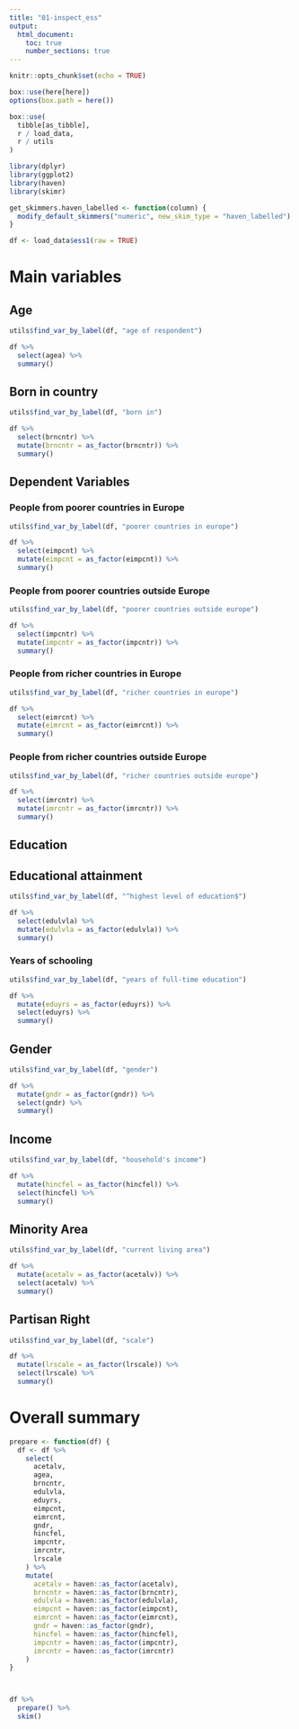 ```yaml
---
title: "01-inspect_ess"
output:
  html_document:
    toc: true
    number_sections: true
---
```


```r
knitr::opts_chunk$set(echo = TRUE)

box::use(here[here])
options(box.path = here())

box::use(
  tibble[as_tibble],
  r / load_data,
  r / utils
)

library(dplyr)
library(ggplot2)
library(haven)
library(skimr)
```

```r
get_skimmers.haven_labelled <- function(column) {
  modify_default_skimmers("numeric", new_skim_type = "haven_labelled")
}
```

```r
df <- load_data$ess1(raw = TRUE)
``` 

# Main variables

## Age

```r
utils$find_var_by_label(df, "age of respondent")

df %>%
  select(agea) %>%
  summary()
```

## Born in country

```r
utils$find_var_by_label(df, "born in")

df %>%
  select(brncntr) %>%
  mutate(brncntr = as_factor(brncntr)) %>%
  summary()
```

## Dependent Variables

### People from poorer countries in Europe

```r
utils$find_var_by_label(df, "poorer countries in europe")

df %>%
  select(eimpcnt) %>%
  mutate(eimpcnt = as_factor(eimpcnt)) %>%
  summary()
```

### People from poorer countries outside Europe

```r
utils$find_var_by_label(df, "poorer countries outside europe")

df %>%
  select(impcntr) %>%
  mutate(impcntr = as_factor(impcntr)) %>%
  summary()
```

### People from richer countries in Europe

```r
utils$find_var_by_label(df, "richer countries in europe")

df %>%
  select(eimrcnt) %>%
  mutate(eimrcnt = as_factor(eimrcnt)) %>%
  summary()
```

### People from richer countries outside Europe

```r
utils$find_var_by_label(df, "richer countries outside europe")

df %>%
  select(imrcntr) %>%
  mutate(imrcntr = as_factor(imrcntr)) %>%
  summary()
```


## Education

## Educational attainment

```r
utils$find_var_by_label(df, "^highest level of education$")

df %>%
  select(edulvla) %>%
  mutate(edulvla = as_factor(edulvla)) %>%
  summary()
```

### Years of schooling

```r
utils$find_var_by_label(df, "years of full-time education")

df %>%
  mutate(eduyrs = as_factor(eduyrs)) %>%
  select(eduyrs) %>%
  summary()
```

## Gender

```r
utils$find_var_by_label(df, "gender")

df %>%
  mutate(gndr = as_factor(gndr)) %>%
  select(gndr) %>%
  summary()
```

## Income

```r
utils$find_var_by_label(df, "household's income")

df %>%
  mutate(hincfel = as_factor(hincfel)) %>%
  select(hincfel) %>%
  summary()
```

## Minority Area

```r
utils$find_var_by_label(df, "current living area")

df %>%
  mutate(acetalv = as_factor(acetalv)) %>%
  select(acetalv) %>%
  summary()
```

## Partisan Right

```r
utils$find_var_by_label(df, "scale")

df %>%
  mutate(lrscale = as_factor(lrscale)) %>%
  select(lrscale) %>%
  summary()
```

# Overall summary

```r
prepare <- function(df) {
  df <- df %>%
    select(
      acetalv,
      agea,
      brncntr,
      edulvla,
      eduyrs,
      eimpcnt,
      eimrcnt,
      gndr,
      hincfel,
      impcntr,
      imrcntr,
      lrscale
    ) %>%
    mutate(
      acetalv = haven::as_factor(acetalv),
      brncntr = haven::as_factor(brncntr),
      edulvla = haven::as_factor(edulvla),
      eimpcnt = haven::as_factor(eimpcnt),
      eimrcnt = haven::as_factor(eimrcnt),
      gndr = haven::as_factor(gndr),
      hincfel = haven::as_factor(hincfel),
      impcntr = haven::as_factor(impcntr),
      imrcntr = haven::as_factor(imrcntr)
    )
}



df %>%
  prepare() %>%
  skim()
```
